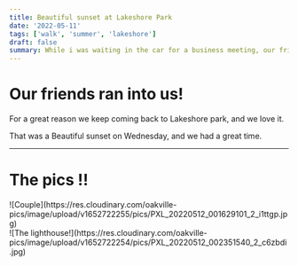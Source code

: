 ```yaml
---
title: Beautiful sunset at Lakeshore Park
date: '2022-05-11'
tags: ['walk', 'summer', 'lakeshore']
draft: false
summary: While i was waiting in the car for a business meeting, our friends ran into Amira and Hazem.
---
```


# Our friends ran into us!

For a great reason we keep coming back to Lakeshore park, and we love it.

That was a Beautiful sunset on Wednesday, and we had a great time.

---

# The pics !!

<div className="flex flex-wrap -mx-2 overflow-hidden xl:-mx-2">
  <div className="my-1 px-2 w-full overflow-hidden xl:my-1 xl:px-2 xl:w-1/2">
    ![Couple](https://res.cloudinary.com/oakville-pics/image/upload/v1652722255/pics/PXL_20220512_001629101_2_i1ttgp.jpg)
  </div>
  <div className="my-1 px-2 w-full overflow-hidden xl:my-1 xl:px-2 xl:w-1/2">
    ![The
    lighthouse!](https://res.cloudinary.com/oakville-pics/image/upload/v1652722254/pics/PXL_20220512_002351540_2_c6zbdi.jpg)
  </div>
</div>
